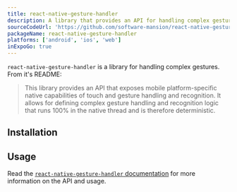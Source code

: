 ```yaml
---
title: react-native-gesture-handler
description: A library that provides an API for handling complex gestures.
sourceCodeUrl: 'https://github.com/software-mansion/react-native-gesture-handler'
packageName: react-native-gesture-handler
platforms: ['android', 'ios', 'web']
inExpoGo: true
---
```



`react-native-gesture-handler` is a library for handling complex gestures. From it's README:

> This library provides an API that exposes mobile platform-specific native capabilities of touch and gesture handling and recognition. It allows for defining complex gesture handling and recognition logic that runs 100% in the native thread and is therefore deterministic.

## Installation

<APIInstallSection href="https://docs.swmansion.com/react-native-gesture-handler/docs/fundamentals/installation" />

## Usage

Read the [`react-native-gesture-handler` documentation](https://docs.swmansion.com/react-native-gesture-handler/) for more information on the API and usage.
